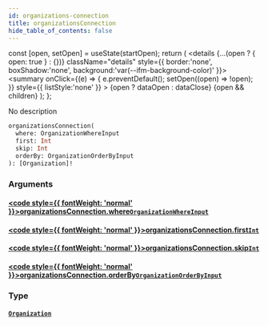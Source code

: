 ```yaml
---
id: organizations-connection
title: organizationsConnection
hide_table_of_contents: false
---
```







  const [open, setOpen] = useState(startOpen);
  return (
    <details {...(open ? { open: true } : {})} className="details" style={{ border:'none', boxShadow:'none', background:'var(--ifm-background-color)' }}>
      <summary
        onClick={(e) => {
          e.preventDefault();
          setOpen((open) => !open);
        }}
        style={{ listStyle:'none' }}
      >
      {open ? dataOpen : dataClose}
      </summary>
      {open && children}
    </details>
  );
};




No description


```graphql
organizationsConnection(
  where: OrganizationWhereInput
  first: Int
  skip: Int
  orderBy: OrganizationOrderByInput
): [Organization]!
```


### Arguments

#### [<code style={{ fontWeight: 'normal' }}>organizationsConnection.<b>where</b></code>](#)<Bullet />[`OrganizationWhereInput`](/schema/inputs/organization-where-input) <Badge class="secondary" text="input"/>
> 
> 

#### [<code style={{ fontWeight: 'normal' }}>organizationsConnection.<b>first</b></code>](#)<Bullet />[`Int`](/schema/scalars/int) <Badge class="secondary" text="scalar"/>
> 
> 

#### [<code style={{ fontWeight: 'normal' }}>organizationsConnection.<b>skip</b></code>](#)<Bullet />[`Int`](/schema/scalars/int) <Badge class="secondary" text="scalar"/>
> 
> 

#### [<code style={{ fontWeight: 'normal' }}>organizationsConnection.<b>orderBy</b></code>](#)<Bullet />[`OrganizationOrderByInput`](/schema/enums/organization-order-by-input) <Badge class="secondary" text="enum"/>
> 
> 

### Type

#### [`Organization`](/schema/objects/organization) <Badge class="secondary" text="object"/>
> 
> 



